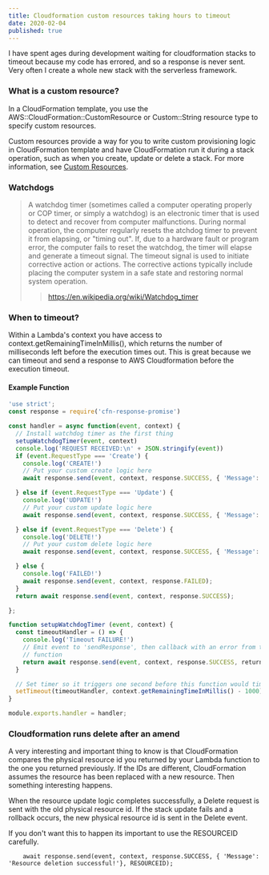 ```yaml
---
title: Cloudformation custom resources taking hours to timeout
date: 2020-02-04
published: true
---
```


I have spent ages during development waiting for cloudformation stacks to timeout because my code has errored,
and so a response is never sent.  Very often I create a whole new stack with the serverless framework.

### What is a custom resource?
In a CloudFormation template, you use the AWS::CloudFormation::CustomResource or Custom::String resource type to 
specify custom resources.

Custom resources provide a way for you to write custom provisioning logic in CloudFormation template and 
have CloudFormation run it during a stack operation, such as when you create, update or delete a stack. 
For more information, 
see [Custom Resources](https://docs.aws.amazon.com/AWSCloudFormation/latest/UserGuide/template-custom-resources.html).

### Watchdogs
> A watchdog timer (sometimes called a computer operating properly or COP timer, or simply a watchdog) is an electronic timer 
that is used to detect and recover from computer malfunctions. During normal operation, the computer regularly resets the 
atchdog timer to prevent it from elapsing, or "timing out". If, due to a hardware fault or program error, the computer
fails to reset the watchdog, the timer will elapse and generate a timeout signal. The timeout signal is used to 
initiate corrective action or actions. The corrective actions typically include placing the computer system in a safe state 
and restoring normal system operation.
>> https://en.wikipedia.org/wiki/Watchdog_timer

### When to timeout?

Within a Lambda's context you have access to context.getRemainingTimeInMillis(), which returns the number of milliseconds left before
the execution times out.  This is great because we can timeout and send a response to AWS Cloudformation before the execution timeout.

#### Example Function
``` js
'use strict';
const response = require('cfn-response-promise')

const handler = async function(event, context) {
  // Install watchdog timer as the first thing
  setupWatchdogTimer(event, context)
  console.log('REQUEST RECEIVED:\n' + JSON.stringify(event))
  if (event.RequestType === 'Create') {
    console.log('CREATE!')
    // Put your custom create logic here
    await response.send(event, context, response.SUCCESS, { 'Message': 'Resource creation successful!' });

  } else if (event.RequestType === 'Update') {
    console.log('UDPATE!')
    // Put your custom update logic here
    await response.send(event, context, response.SUCCESS, { 'Message': 'Resource update successful!' });

  } else if (event.RequestType === 'Delete') {
    console.log('DELETE!')
    // Put your custom delete logic here
    await response.send(event, context, response.SUCCESS, { 'Message': 'Resource deletion successful!'});

  } else {
    console.log('FAILED!')
    await response.send(event, context, response.FAILED);
  }
  return await response.send(event, context, response.SUCCESS);

};

function setupWatchdogTimer (event, context) {
  const timeoutHandler = () => {
    console.log('Timeout FAILURE!')
    // Emit event to 'sendResponse', then callback with an error from this
    // function
    return await response.send(event, context, response.SUCCESS, returnData);
  }

  // Set timer so it triggers one second before this function would timeout
  setTimeout(timeoutHandler, context.getRemainingTimeInMillis() - 1000)
}

module.exports.handler = handler;
```

### Cloudformation runs delete after an amend

A very interesting and important thing to know is that CloudFormation compares the physical resource id you returned
by your Lambda function to the one you returned previously. If the IDs are different, CloudFormation assumes the
resource has been replaced with a new resource. Then something interesting happens.

When the resource update logic completes successfully, a Delete request is sent with the old physical resource id. 
If the stack update fails and a rollback occurs, the new physical resource id is sent in the Delete event.

If you don't want this to happen its important to use the RESOURCEID carefully.

``` nodejs
    await response.send(event, context, response.SUCCESS, { 'Message': 'Resource deletion successful!'}, RESOURCEID);
```